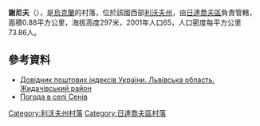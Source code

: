 {{coord|49|32|57|N|24|18|33|E|scale:100000|display=title}}

'''謝尼夫'''（{{lang-uk|Сенів}}），是[[烏克蘭|烏克蘭]]的村落，位於該國西部[[利沃夫州|利沃夫州]]，由[[日達喬夫區|日達喬夫區]]負責管轄，面積0.88平方公里，海拔高度297米，2001年人口65，人口密度每平方公里73.86人。

==參考資料==
*[http://www.uaidx.com/13/282/index Довідник поштових індексів України. Львівська область. Жидачівський район]{{Wayback|url=http://www.uaidx.com/13/282/index |date=20160909184734 }}
* [http://weather.in.ua/ua/l'vovskaja/23625 Погода в селі Сенів]{{Wayback|url=http://weather.in.ua/ua/l'vovskaja/23625 |date=20111221161306 }}

{{DEFAULTSORT:Сенів}}
[[Category:利沃夫州村落|Category:利沃夫州村落]]
[[Category:日達喬夫區村落|Category:日達喬夫區村落]]


{{Lviv-geo-stub}}